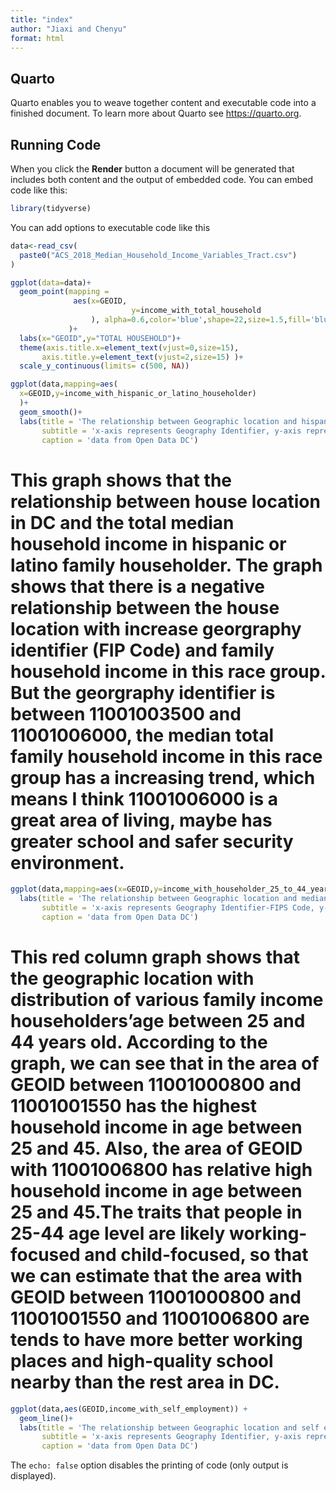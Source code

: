 ```yaml
---
title: "index"
author: "Jiaxi and Chenyu"
format: html
---
```


## Quarto

Quarto enables you to weave together content and executable code into a finished document. To learn more about Quarto see <https://quarto.org>.

## Running Code

When you click the **Render** button a document will be generated that includes both content and the output of embedded code. You can embed code like this:

```r
library(tidyverse)
```

You can add options to executable code like this

```r
data<-read_csv(
  paste0("ACS_2018_Median_Household_Income_Variables_Tract.csv")
)
```

```r
ggplot(data=data)+
  geom_point(mapping = 
              aes(x=GEOID,
                           y=income_with_total_household
                  ), alpha=0.6,color='blue',shape=22,size=1.5,fill='blue'
             )+
  labs(x="GEOID",y="TOTAL HOUSEHOLD")+
  theme(axis.title.x=element_text(vjust=0,size=15),
       axis.title.y=element_text(vjust=2,size=15) )+
  scale_y_continuous(limits= c(500, NA))
```
```r
ggplot(data,mapping=aes(
  x=GEOID,y=income_with_hispanic_or_latino_householder)
  )+
  geom_smooth()+
  labs(title = 'The relationship between Geographic location and hispanic or latino household median household income',
       subtitle = 'x-axis represents Geography Identifier, y-axis represents median household income in past 12 months,hispanic or latino householder',
       caption = 'data from Open Data DC')
```
# This graph shows that the relationship between house location in DC and the total median household income in hispanic or latino family householder. The graph shows that there is a negative relationship between the house location with increase georgraphy identifier (FIP Code) and family household income in this race group. But the georgraphy identifier is between 11001003500 and 11001006000, the median total family household income in this race group has a increasing trend, which means I think 11001006000 is a great area of living, maybe has greater school and safer security environment. 
```r
ggplot(data,mapping=aes(x=GEOID,y=income_with_householder_25_to_44_years,color="red"))+geom_col()+
  labs(title = 'The relationship between Geographic location and median of family household income in householders between 25 to 44 years old',
       subtitle = 'x-axis represents Geography Identifier-FIPS Code, y-axis represents median of family household income in householders between 25 to 44 years old',
       caption = 'data from Open Data DC')
```
# This red column graph shows that the geographic location with distribution of various family income householders'age between 25 and 44 years old. According to the graph, we can see that in the area of GEOID between 11001000800 and 11001001550 has the highest household income in age between 25 and 45. Also, the area of GEOID with 11001006800 has relative high household income in age between 25 and 45.The traits that people in 25-44 age level are likely working-focused and child-focused, so that we can estimate that the area with GEOID between 11001000800 and 11001001550 and 11001006800 are tends to have more better working places and high-quality school nearby than the rest area in DC. 


```r
ggplot(data,aes(GEOID,income_with_self_employment)) +
  geom_line()+
  labs(title = 'The relationship between Geographic location and self employment income',
       subtitle = 'x-axis represents Geography Identifier, y-axis represents income with self employment',
       caption = 'data from Open Data DC')
```


The `echo: false` option disables the printing of code (only output is displayed).
